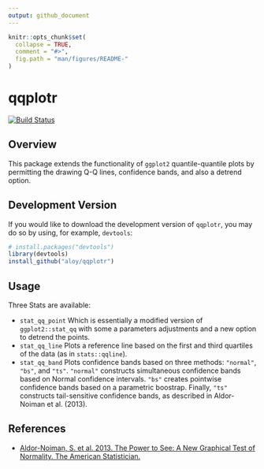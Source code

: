 ```yaml
---
output: github_document
---
```


<!-- README.md is generated from README.Rmd. Please edit that file -->

```r
knitr::opts_chunk$set(
  collapse = TRUE,
  comment = "#>",
  fig.path = "man/figures/README-"
)
```

# qqplotr

[![Build Status](https://travis-ci.org/aloy/qqplotr.svg?branch=master)](https://travis-ci.org/aloy/qqplotr)

## Overview

This package extends the functionality of `ggplot2` quantile-quantile plots by
permitting the drawing Q-Q lines, confidence bands, and also a detrend option.

## Development Version

If you would like to download the development version of `qqplotr`, you may do
so by using, for example, `devtools`:

``` r
# install.packages("devtools")
library(devtools)
install_github("aloy/qqplotr")
```

## Usage

Three Stats are available:

* `stat_qq_point` Which is essentially a modified version of `ggplot2::stat_qq` 
with some a parameters adjustments and a new option to detrend the points.
* `stat_qq_line` Plots a reference line based on the first and third quartiles
of the data (as in `stats::qqline`).
* `stat_qq_band` Plots confidence bands based on three methods: `"normal"`,
`"bs"`, and `"ts"`. `"normal"` constructs simultaneous confidence bands based on
Normal confidence intervals. `"bs"` creates pointwise confidence bands based on a parametric boostrap. Finally, `"ts"` constructs tail-sensitive confidence bands, as
described in Aldor-Noiman et al. (2013).

## References

* [Aldor-Noiman, S. et al. 2013. The Power to See: A New Graphical Test of
Normality. The American
Statistician.](http://www.tandfonline.com/doi/abs/10.1080/00031305.2013.847865)
